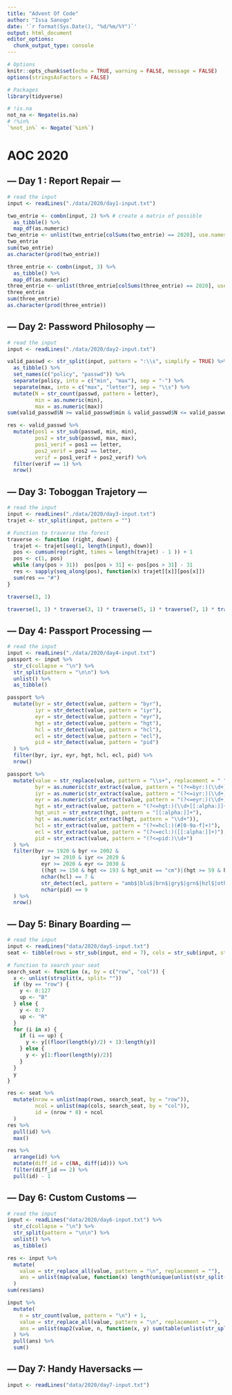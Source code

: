 ```yaml
---
title: "Advent Of Code"
author: "Issa Sanogo"
date: '`r format(Sys.Date(), "%d/%m/%Y")`'
output: html_document
editor_options: 
  chunk_output_type: console
---
```


```r
# Options
knitr::opts_chunk$set(echo = TRUE, warning = FALSE, message = FALSE)
options(stringsAsFactors = FALSE)

# Packages
library(tidyverse)
```

```r
# !is.na
not_na <- Negate(is.na)
# !%in%
`%not_in%` <- Negate(`%in%`)
```

# AOC 2020

## --- Day 1 : Report Repair ---

```r
# read the input
input <- readLines("./data/2020/day1-input.txt")
```

```r
two_entrie <- combn(input, 2) %>% # create a matrix of possible
  as_tibble() %>%
  map_df(as.numeric)
two_entrie <- unlist(two_entrie[colSums(two_entrie) == 2020], use.names = FALSE)
two_entrie
sum(two_entrie)
as.character(prod(two_entrie))
```

```r
three_entrie <- combn(input, 3) %>%
  as_tibble() %>%
  map_df(as.numeric)
three_entrie <- unlist(three_entrie[colSums(three_entrie) == 2020], use.names = FALSE)
three_entrie
sum(three_entrie)
as.character(prod(three_entrie))
```

## --- Day 2: Password Philosophy ---

```r
# read the input
input <- readLines("./data/2020/day2-input.txt")
```

```r
valid_passwd <- str_split(input, pattern = ":\\s", simplify = TRUE) %>% 
  as_tibble() %>% 
  set_names(c("policy", "passwd")) %>% 
  separate(policy, into = c("min", "max"), sep = "-") %>% 
  separate(max, into = c("max", "letter"), sep = "\\s") %>% 
  mutate(N = str_count(passwd, pattern = letter),
         min = as.numeric(min),
         max = as.numeric(max))
sum(valid_passwd$N >= valid_passwd$min & valid_passwd$N <= valid_passwd$max)
```

```r
res <- valid_passwd %>%
  mutate(pos1 = str_sub(passwd, min, min),
         pos2 = str_sub(passwd, max, max),
         pos1_verif = pos1 == letter,
         pos2_verif = pos2 == letter,
         verif = pos1_verif + pos2_verif) %>%
  filter(verif == 1) %>% 
  nrow()
```

## --- Day 3: Toboggan Trajetory ---

```r
# read the input
input <- readLines("./data/2020/day3-input.txt")
trajet <- str_split(input, pattern = "")

# Function to traverse the forest
traverse <- function (right, down) {
  trajet <- trajet[seq(1, length(input), down)]
  pos <- cumsum(rep(right, times = length(trajet) - 1 )) + 1
  pos <- c(1, pos)
  while (any(pos > 31))  pos[pos > 31] <- pos[pos > 31] - 31
  res <- sapply(seq_along(pos), function(x) trajet[[x]][pos[x]])
  sum(res == "#") 
}
```

```r
traverse(3, 1)
```

```r
traverse(1, 1) * traverse(3, 1) * traverse(5, 1) * traverse(7, 1) * traverse(1, 2)
```

## --- Day 4: Passport Processing ---

```r
# read the input
input <- readLines("./data/2020/day4-input.txt")
passport <- input %>%
  str_c(collapse = "\n") %>%
  str_split(pattern = "\n\n") %>%
  unlist() %>%
  as_tibble()
```

```r
passport %>% 
  mutate(byr = str_detect(value, pattern = "byr"),
         iyr = str_detect(value, pattern = "iyr"),
         eyr = str_detect(value, pattern = "eyr"),
         hgt = str_detect(value, pattern = "hgt"),
         hcl = str_detect(value, pattern = "hcl"),
         ecl = str_detect(value, pattern = "ecl"),
         pid = str_detect(value, pattern = "pid")
  ) %>%
  filter(byr, iyr, eyr, hgt, hcl, ecl, pid) %>% 
  nrow()
```

```r
passport %>% 
  mutate(value = str_replace(value, pattern = "\\s+", replacement = " "),
         byr = as.numeric(str_extract(value, pattern = "(?<=byr:)(\\d+)")),
         iyr = as.numeric(str_extract(value, pattern = "(?<=iyr:)(\\d+)")),
         eyr = as.numeric(str_extract(value, pattern = "(?<=eyr:)(\\d+)")),
         hgt = str_extract(value, pattern = "(?<=hgt:)(\\d+[[:alpha:]]+)"),
         hgt_unit = str_extract(hgt, pattern = "[[:alpha:]]+"),
         hgt = as.numeric(str_extract(hgt, pattern = "\\d+")),
         hcl = str_extract(value, pattern = "(?<=hcl:)(#[0-9a-f]+)"),
         ecl = str_extract(value, pattern = "(?<=ecl:)([[:alpha:]]+)"),
         pid = str_extract(value, pattern = "(?<=pid:)\\d+")
  ) %>%
  filter(byr >= 1920 & byr <= 2002 &
           iyr >= 2010 & iyr <= 2020 &
           eyr >= 2020 & eyr <= 2030 &
           ((hgt >= 150 & hgt <= 193 & hgt_unit == "cm")|(hgt >= 59 & hgt <= 76 & hgt_unit == "in")) &
           nchar(hcl) == 7 &
           str_detect(ecl, pattern = "amb$|blu$|brn$|gry$|grn$|hzl$|oth$") &
           nchar(pid) == 9
  ) %>% 
  nrow()
```

## --- Day 5: Binary Boarding ---

```r
# read the input
input <- readLines("data/2020/day5-input.txt")
seat <- tibble(rows = str_sub(input, end = 7), cols = str_sub(input, start = 8))

# function to search your seat
search_seat <- function (x, by = c("row", "col")) {
  x <- unlist(strsplit(x, split= ""))
  if (by == "row") {
    y <- 0:127
    up <- "B"
  } else {
    y <- 0:7
    up <- "R"
  }
  for (i in x) {
    if (i == up) {
      y <- y[(floor(length(y)/2) + 1):length(y)]
    } else {
      y <- y[1:floor(length(y)/2)]
    }
  }
  y
}
```

```r
res <- seat %>%
  mutate(nrow = unlist(map(rows, search_seat, by = "row")),
         ncol = unlist(map(cols, search_seat, by = "col")),
         id = (nrow * 8) + ncol
  )
res %>%
  pull(id) %>%
  max()
```

```r
res %>% 
  arrange(id) %>%
  mutate(diff_id = c(NA, diff(id))) %>%
  filter(diff_id == 2) %>%
  pull(id) - 1
```

## --- Day 6: Custom Customs ---

```r
# read the input
input <- readLines("data/2020/day6-input.txt") %>%
  str_c(collapse = "\n") %>%
  str_split(pattern = "\n\n") %>%
  unlist() %>%
  as_tibble()
```

```r
res <- input %>% 
  mutate(
    value = str_replace_all(value, pattern = "\n", replacement = ""),
    ans = unlist(map(value, function(x) length(unique(unlist(str_split(x, pattern = ""))))))
  )
sum(res$ans)
```

```r
input %>%
  mutate(
    n = str_count(value, pattern = "\n") + 1,
    value = str_replace_all(value, pattern = "\n", replacement = ""),
    ans = unlist(map2(value, n, function(x, y) sum(table(unlist(str_split(x, pattern = "")))/y == 1)))
  ) %>%
  pull(ans) %>%
  sum()
```

## --- Day 7: Handy Haversacks ---

```r
input <- readLines("data/2020/day7-input.txt")
```



